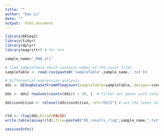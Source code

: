 ```yaml
---
title: ""
author: "Dan Lu"
date: ""
output:  html_document
---
```


```r
library(DESeq2)
library(tidyr)
library(dplyr)
library(magrittr) # for %>%

```

```r

sample_name="_RNA_all"

# load sampleTable which contains names of the count files
sampleTable <- read.csv(paste0('sampleTable',sample_name,'.txt'))

# Differential expression analysis
dds <- DESeqDataSetFromHTSeqCount(sampleTable=sampleTable, design=~condition)

dds <- dds[ rowSums(counts(dds)) > 30, ]  # filter out genes with total counts < 30 in all samples

dds$condition <- relevel(dds$condition, ref="HS72") # set the level to be compared with. This is required by DESeq2 but not really used for this particular script


rld <- rlog(dds,blind=FALSE)
write.table(assay(rld),file=paste0("DE_results_rlog",sample_name,".txt"),sep = "\t",col.names=NA)


```



```r
sessionInfo()
```

